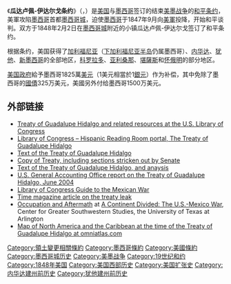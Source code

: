 {{expand|time=2015-06-15T19:17:21+00:00}}
{{unreferenced|time=2015-06-15T19:17:21+00:00}}
{{Infobox treaty
| name                 = 瓜达卢佩-伊达尔戈条约
| long_name            = Treaty of Peace, Friendship, Limits, and Settlement between the United States of America and the Republic of Mexico
| image                = TreatyOfGuadalupeHidalgoCover.jpg
| image_width          = <!-- 200px -->
| image_alt            = <!-- alt-text here for accessibility; see [[MOS:ACCESS|MOS:ACCESS]] -->
| caption              = 瓜达卢佩-伊达尔戈条约交换副本的封面
| type                 = 
| context              = 
| date_drafted         = 
| date_signed          = {{Start date|1848|02|02|df=y}}
| location_signed      = [[瓜达卢佩-伊达尔戈|瓜达卢佩-伊达尔戈]]
| date_sealed          = 
| date_effective       = 1848年5月30日
| condition_effective  = 
| date_expiration      = <!-- {{End date|YYYY|MM|DD}} OR: -->
| date_expiry          = <!-- {{End date|YYYY|MM|DD}} -->
| mediators            = <!-- format this as a bullet list -->
| negotiators          = 
   {{Collapsible list
   |1 = {{flagicon|Mexico|1823}} [[w:es:José_Bernardo_Couto|何塞·贝尔纳多·库托]]
   |2 = {{flagicon|Mexico|1823}} 米格尔·德·阿特里斯坦
   |3 = {{flagicon|Mexico|1823}} [[路易斯·冈萨加·奎瓦斯|路易斯·冈萨加·奎瓦斯]]<hr/>
   |4 = {{flagicon|United States of America|1847}} [[尼古拉斯·特里斯特|尼古拉斯·菲利普·特里斯特]]
   }}
| original_signatories = <!-- format this as a bullet list -->
| signatories          = 
* {{flag|Mexico|1823}}
* {{flag|United States of America|1847}}
| parties              = <!-- format this as a bullet list -->
| ratifiers            = <!-- format this as a bullet list -->
| depositor            = <!-- OR: -->
| depositories         = <!-- format this as a bullet list -->
| citations            = {{USStat|9|922}}; [[Treaty_series#United_States|TS]] 207; 9 [[Treaties_and_Other_International_Agreements_of_the_United_States_of_America_1776–1949|Bevans]] [https://books.google.com/books?id=U84WAAAAYAAJ&pg=PA791 791]
| language            = <!-- OR: -->
| languages            = <!-- format this as a bullet list -->
| wikisource           = <!-- OR: -->
| wikisource1          = <!-- Up to 5 wikisourceN variables may be specified -->
| footnotes            = 另见1848年2月29日的军事公约 [https://books.google.com/books?id=U84WAAAAYAAJ&pg=PA807 807]).
}}
《'''瓜达卢佩-伊达尔戈条约'''》（{{lang-en|Treaty of Guadalupe Hidalgo}}，{{lang-es|Tratado de Guadalupe Hidalgo}}）是[[美国|美国]]与[[墨西哥|墨西哥]]签订的结束[[美墨战争|美墨战争]]的[[和平条约|和平条约]]，美軍攻陷[[墨西哥|墨西哥]]首都[[墨西哥城|墨西哥城]]，迫使[[墨西哥|墨西哥]]于1847年9月向[[美軍|美軍]]投降，开始和平谈判。双方于1848年2月2日在[[墨西哥城|墨西哥城]]附近的小镇瓜达卢佩-伊达尔戈签订了和平条约。

根据条约，美国获得了[[加利福尼亚|加利福尼亚]]（[[下加利福尼亚半岛|下加利福尼亚半岛]]仍属墨西哥）、[[内华达|内华达]]、[[犹他|犹他]]、[[新墨西哥|新墨西哥]]的全部地区，[[科罗拉多|科罗拉多]]、[[亚利桑那|亚利桑那]]、[[堪薩斯|堪薩斯]]和[[怀俄明|怀俄明]]的部分地区。

[[美国政府|美国政府]]給予墨西哥1825萬[[美元|美元]]（1美元相當於1[[銀元|銀元]]）作为补偿，其中免除了墨西哥的[[國債|國債]]325万美元，美國另外付给墨西哥1500万美元。

==外部链接==
{{NIE poster|year=1905|Guadalupe Hidalgo, Treaty of|Treaty of Guadalupe Hidalgo}}
* [https://www.loc.gov/rr/program/bib/ourdocs/Guadalupe.html Treaty of Guadalupe Hidalgo and related resources at the U.S. Library of Congress] {{Wayback|url=https://www.loc.gov/rr/program/bib/ourdocs/Guadalupe.html |date=20200804045137 }}
* [https://www.loc.gov/rr/hispanic/ghtreaty/ghtreaty.html Library of Congress – Hispanic Reading Room portal, The Treaty of Guadalupe Hidalgo] {{Wayback|url=https://www.loc.gov/rr/hispanic/ghtreaty/ghtreaty.html |date=20170623192117 }}
* [http://www.ourdocuments.gov/doc.php?flash=true&doc=26&page=transcript Text of the Treaty of Guadalupe Hidalgo] {{Wayback|url=http://www.ourdocuments.gov/doc.php?flash=true&doc=26&page=transcript |date=20121124035244 }}
* [http://academic.udayton.edu/race/02rights/guadalu.htm#Original%20ARTICLE%20X Copy of Treaty, including sections stricken out by Senate] {{Wayback|url=http://academic.udayton.edu/race/02rights/guadalu.htm#Original%20ARTICLE%20X |date=20110613080150 }}
* [http://www.quaqua.org/guadalupehidalgo.htm Text of the Treaty of Guadalupe Hidalgo, and anaysis] {{Wayback|url=http://www.quaqua.org/guadalupehidalgo.htm |date=20101222020209 }}
* [http://www.gao.gov/new.items/d0459.pdf U.S. General Accounting Office report on the Treaty of Guadalupe Hidalgo, June 2004] {{Wayback|url=http://www.gao.gov/new.items/d0459.pdf |date=20210203200819 }}
* [https://www.loc.gov/rr/program/bib/mexicanwar/ Library of Congress Guide to the Mexican War] {{Wayback|url=https://www.loc.gov/rr/program/bib/mexicanwar/ |date=20210323103534 }}
*[http://www.time.com/time/specials/packages/article/0,28804,2006558_2006562_2006599,00.html Time magazine article on the treaty leak] {{Wayback|url=http://www.time.com/time/specials/packages/article/0,28804,2006558_2006562_2006599,00.html |date=20130818005837 }}
* [https://web.archive.org/web/20130921220950/http://library.uta.edu/usmexicowar/moduleresult.php?module_id=4 Occupation and Aftermath] at [http://library.uta.edu/usmexicowar/ A Continent Divided: The U.S.-Mexico War], Center for Greater Southwestern Studies, the University of Texas at Arlington
* [http://omniatlas.com/maps/northamerica/18480202/ Map of North America and the Caribbean at the time of the Treaty of Guadalupe Hidalgo at omniatlas.com] {{Wayback|url=http://omniatlas.com/maps/northamerica/18480202/ |date=20180522014524 }}

[[Category:領土變更相關條約|Category:領土變更相關條約]]
[[Category:墨西哥條約|Category:墨西哥條約]]
[[Category:美國條約|Category:美國條約]]
[[Category:墨西哥城历史|Category:墨西哥城历史]]
[[Category:美墨战争|Category:美墨战争]]
[[Category:19世纪和约|Category:19世纪和约]]
[[Category:1848年美国|Category:1848年美国]]
[[Category:美国西部历史|Category:美国西部历史]]
[[Category:美国扩张史|Category:美国扩张史]]
[[Category:内华达建州前历史|Category:内华达建州前历史]]
[[Category:犹他建州前历史|Category:犹他建州前历史]]